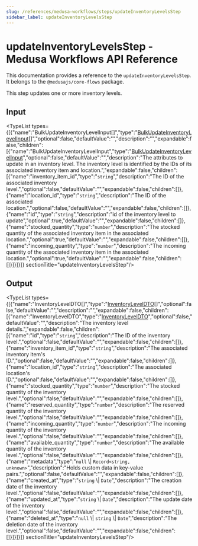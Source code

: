 ```yaml
---
slug: /references/medusa-workflows/steps/updateInventoryLevelsStep
sidebar_label: updateInventoryLevelsStep
---
```



# updateInventoryLevelsStep - Medusa Workflows API Reference

This documentation provides a reference to the `updateInventoryLevelsStep`. It belongs to the `@medusajs/core-flows` package.

This step updates one or more inventory levels.

## Input

<TypeList types={[{"name":"BulkUpdateInventoryLevelInput[]","type":"[BulkUpdateInventoryLevelInput](../../../../types/InventoryTypes/interfaces/types.InventoryTypes.BulkUpdateInventoryLevelInput/page.mdx)[]","optional":false,"defaultValue":"","description":"","expandable":false,"children":[{"name":"BulkUpdateInventoryLevelInput","type":"[BulkUpdateInventoryLevelInput](../../../../types/InventoryTypes/interfaces/types.InventoryTypes.BulkUpdateInventoryLevelInput/page.mdx)","optional":false,"defaultValue":"","description":"The attributes to update in an inventory level. The inventory level is identified by the IDs of its associated inventory item and location.","expandable":false,"children":[{"name":"inventory_item_id","type":"`string`","description":"The ID of the associated inventory level.","optional":false,"defaultValue":"","expandable":false,"children":[]},{"name":"location_id","type":"`string`","description":"The ID of the associated location.","optional":false,"defaultValue":"","expandable":false,"children":[]},{"name":"id","type":"`string`","description":"id of the inventory level to update","optional":true,"defaultValue":"","expandable":false,"children":[]},{"name":"stocked_quantity","type":"`number`","description":"The stocked quantity of the associated inventory item in the associated location.","optional":true,"defaultValue":"","expandable":false,"children":[]},{"name":"incoming_quantity","type":"`number`","description":"The incoming quantity of the associated inventory item in the associated location.","optional":true,"defaultValue":"","expandable":false,"children":[]}]}]}]}  sectionTitle="updateInventoryLevelsStep"/>

## Output

<TypeList types={[{"name":"InventoryLevelDTO[]","type":"[InventoryLevelDTO](../../../../types/InventoryTypes/interfaces/types.InventoryTypes.InventoryLevelDTO/page.mdx)[]","optional":false,"defaultValue":"","description":"","expandable":false,"children":[{"name":"InventoryLevelDTO","type":"[InventoryLevelDTO](../../../../types/InventoryTypes/interfaces/types.InventoryTypes.InventoryLevelDTO/page.mdx)","optional":false,"defaultValue":"","description":"The inventory level details.","expandable":false,"children":[{"name":"id","type":"`string`","description":"The ID of the inventory level.","optional":false,"defaultValue":"","expandable":false,"children":[]},{"name":"inventory_item_id","type":"`string`","description":"The associated inventory item's ID.","optional":false,"defaultValue":"","expandable":false,"children":[]},{"name":"location_id","type":"`string`","description":"The associated location's ID.","optional":false,"defaultValue":"","expandable":false,"children":[]},{"name":"stocked_quantity","type":"`number`","description":"The stocked quantity of the inventory level.","optional":false,"defaultValue":"","expandable":false,"children":[]},{"name":"reserved_quantity","type":"`number`","description":"The reserved quantity of the inventory level.","optional":false,"defaultValue":"","expandable":false,"children":[]},{"name":"incoming_quantity","type":"`number`","description":"The incoming quantity of the inventory level.","optional":false,"defaultValue":"","expandable":false,"children":[]},{"name":"available_quantity","type":"`number`","description":"The available quantity of the inventory level.","optional":false,"defaultValue":"","expandable":false,"children":[]},{"name":"metadata","type":"`null` \\| `Record<string, unknown>`","description":"Holds custom data in key-value pairs.","optional":false,"defaultValue":"","expandable":false,"children":[]},{"name":"created_at","type":"`string` \\| `Date`","description":"The creation date of the inventory level.","optional":false,"defaultValue":"","expandable":false,"children":[]},{"name":"updated_at","type":"`string` \\| `Date`","description":"The update date of the inventory level.","optional":false,"defaultValue":"","expandable":false,"children":[]},{"name":"deleted_at","type":"`null` \\| `string` \\| `Date`","description":"The deletion date of the inventory level.","optional":false,"defaultValue":"","expandable":false,"children":[]}]}]}]}  sectionTitle="updateInventoryLevelsStep"/>
